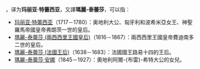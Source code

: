 {{lang-de|Maria Theresia}}，译为'''玛丽亚·特蕾西亚'''，又譯'''瑪麗-泰蕾莎'''，可以指：

*[[玛丽亚·特蕾西亚|玛丽亚·特蕾西亚]]（1717－1780）：奥地利大公、匈牙利和波希米亞女王、神聖羅馬帝國皇帝弗朗茨一世的皇后。
*[[瑪麗-泰蕾莎_(兩西西里王國皇后)|瑪麗-泰蕾莎 (兩西西里王國皇后)]]（1816－1867）：兩西西里王國皇帝費迪南多二世的皇后。
*[[瑪麗-泰蕾莎_(法國王后)|瑪麗-泰蕾莎 (法國王后)]]（1638－1683）：法國國王路易十四的王后。
*[[瑪麗-泰蕾莎·安娜|瑪麗-泰蕾莎·安娜]]（1845－1927）：奧地利阿爾-{布雷}-希特大公的女兒。

{{Disambiguation|Cat=五字人名译名消歧义}}